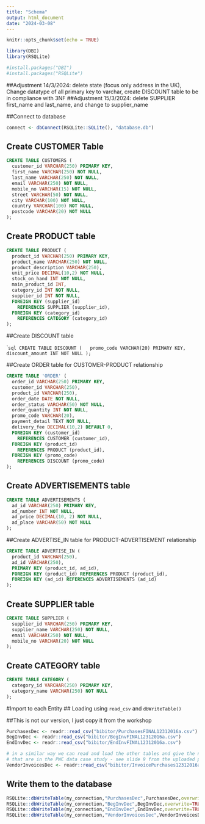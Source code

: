 ```yaml
---
title: "Schema"
output: html_document
date: "2024-03-08"
---
```


```r
knitr::opts_chunk$set(echo = TRUE)
```

```r
library(DBI)
library(RSQLite)

#install.packages("DBI")
#install.packages("RSQLite")
```

##Adjustment 14/3/2024: delete state (focus only address in the UK), Change datatype of all primary key to varchar, create DISCOUNT table to be in  compliance with 3NF
##Adjustment 15/3/2024: delete SUPPLIER first_name and last_name, and change to supplier_name


##Connect to database

```r
connect <- dbConnect(RSQLite::SQLite(), "database.db")
```

## Create CUSTOMER Table 

        
```sql
CREATE TABLE CUSTOMERS (
  customer_id VARCHAR(250) PRIMARY KEY, 
  first_name VARCHAR(250) NOT NULL,
  last_name VARCHAR(250) NOT NULL,
  email VARCHAR(250) NOT NULL,
  mobile_no VARCHAR(15) NOT NULL,
  street VARCHAR(50) NOT NULL,
  city VARCHAR(100) NOT NULL,
  country VARCHAR(100) NOT NULL,
  postcode VARCHAR(20) NOT NULL
);
```

## Create PRODUCT table

```sql
CREATE TABLE PRODUCT (
  product_id VARCHAR(250) PRIMARY KEY, 
  product_name VARCHAR(250) NOT NULL,
  product_description VARCHAR(250),
  unit_price DECIMAL(10,2) NOT NULL,
  stock_on_hand INT NOT NULL,
  main_product_id INT,
  category_id INT NOT NULL,
  supplier_id INT NOT NULL,
  FOREIGN KEY (supplier_id)
    REFERENCES SUPPLIER (supplier_id),
  FOREIGN KEY (category_id)
    REFERENCES CATEGORY (category_id)
);
```

##Create DISCOUNT table

````sql
CREATE TABLE DISCOUNT (
  promo_code VARCHAR(20) PRIMARY KEY, 
  discount_amount INT NOT NULL
);
```




##Create ORDER table for CUSTOMER-PRODUCT relationship

```sql
CREATE TABLE 'ORDER' (
  order_id VARCHAR(250) PRIMARY KEY,
  customer_id VARCHAR(250), 
  product_id VARCHAR(250),
  order_date DATE NOT NULL,
  order_status VARCHAR(50) NOT NULL, 
  order_quantity INT NOT NULL,
  promo_code VARCHAR(20),
  payment_detail TEXT NOT NULL,
  delivery_fee DECIMAL(10,2) DEFAULT 0,
  FOREIGN KEY (customer_id)
    REFERENCES CUSTOMER (customer_id),
  FOREIGN KEY (product_id)
    REFERENCES PRODUCT (product_id),
  FOREIGN KEY (promo_code)
    REFERENCES DISCOUNT (promo_code)
);
```

## Create ADVERTISEMENTS table

```sql
CREATE TABLE ADVERTISEMENTS (
  ad_id VARCHAR(250) PRIMARY KEY, 
  ad_number INT NOT NULL,
  ad_price DECIMAL(10, 2) NOT NULL, 
  ad_place VARCHAR(50) NOT NULL
);
```

##Create ADVERTISE_IN table for PRODUCT-ADVERTISEMENT relationship

```sql
CREATE TABLE ADVERTISE_IN (
  product_id VARCHAR(250),
  ad_id VARCHAR(250),
  PRIMARY KEY (product_id, ad_id),
  FOREIGN KEY (product_id) REFERENCES PRODUCT (product_id),
  FOREIGN KEY (ad_id) REFERENCES ADVERTISEMENTS (ad_id)
);
```

## Create SUPPLIER table

```sql
CREATE TABLE SUPPLIER (
  supplier_id VARCHAR(250) PRIMARY KEY, 
  supplier_name VARCHAR(250) NOT NULL,
  email VARCHAR(250) NOT NULL,
  mobile_no VARCHAR(20) NOT NULL
);
```

## Create CATEGORY table

```sql
CREATE TABLE CATEGORY (
  category_id VARCHAR(250) PRIMARY KEY, 
  category_name VARCHAR(250) NOT NULL
);
```

#Import to each Entity \## Loading using `read_csv` and `dbWriteTable()`

##This is not our version, I just copy it from the workshop

```r
PurchasesDec <- readr::read_csv("bibitor/PurchasesFINAL12312016a.csv")
BegInvDec <- readr::read_csv("bibitor/BegInvFINAL12312016a.csv")
EndInvDec <- readr::read_csv("bibitor/EndInvFINAL12312016a.csv")

# in a similar way we can read and load the other tables and give the names  
# that are in the PWC data case study - see slide 9 from the uploaded pdf
VendorInvoicesDec <- readr::read_csv("bibitor/InvoicePurchases12312016a.csv")
```

## Write them to the database

```r
RSQLite::dbWriteTable(my_connection,"PurchasesDec",PurchasesDec,overwrite=TRUE)
RSQLite::dbWriteTable(my_connection,"BegInvDec",BegInvDec,overwrite=TRUE)
RSQLite::dbWriteTable(my_connection,"EndInvDec",EndInvDec,overwrite=TRUE)
RSQLite::dbWriteTable(my_connection,"VendorInvoicesDec",VendorInvoicesDec,overwrite=TRUE)

```
